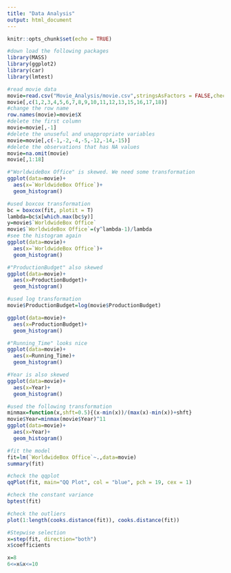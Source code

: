 ```yaml
---
title: "Data Analysis"
output: html_document
---
```


```r
knitr::opts_chunk$set(echo = TRUE)
```


```r
#down load the following packages
library(MASS)
library(ggplot2)
library(car)
library(lmtest)
```


```r
#read movie data
movie=read.csv("Movie_Analysis/movie.csv",stringsAsFactors = FALSE,check.names=FALSE)
movie[,c(1,2,3,4,5,6,7,8,9,10,11,12,13,15,16,17,18)]
#change the row name
row.names(movie)=movie$X
#delete the first column
movie=movie[,-1]
#delete the unuseful and unappropriate variables
movie=movie[,c(-1,-2,-4,-5,-12,-14,-15)]
#delete the observations that has NA values
movie=na.omit(movie)
movie[,1:18]
```


```r
#"WorldwideBox Office" is skewed. We need some transformation
ggplot(data=movie)+
  aes(x=`WorldwideBox Office`)+
  geom_histogram()
```

```r
#used boxcox transformation
bc = boxcox(fit, plotit = T)
lambda=bc$x[which.max(bc$y)]
y=movie$`WorldwideBox Office`
movie$`WorldwideBox Office`=(y^lambda-1)/lambda
#see the histogram again
ggplot(data=movie)+
  aes(x=`WorldwideBox Office`)+
  geom_histogram()
```


```r
#"ProductionBudget" also skewed
ggplot(data=movie)+
  aes(x=ProductionBudget)+
  geom_histogram()
```

```r
#used log transformation
movie$ProductionBudget=log(movie$ProductionBudget)

ggplot(data=movie)+
  aes(x=ProductionBudget)+
  geom_histogram()
```

```r
#"Running_Time" looks nice
ggplot(data=movie)+
  aes(x=Running_Time)+
  geom_histogram()
```

```r
#Year is also skewed
ggplot(data=movie)+
  aes(x=Year)+
  geom_histogram()
```

```r
#used the following transformation
minmax=function(x,shft=0.5){(x-min(x))/(max(x)-min(x))+shft}
movie$Year=minmax(movie$Year)^11
ggplot(data=movie)+
  aes(x=Year)+
  geom_histogram()
```

```r
#fit the model 
fit=lm(`WorldwideBox Office`~.,data=movie)
summary(fit)
```

```r
#check the qqplot
qqPlot(fit, main="QQ Plot", col = "blue", pch = 19, cex = 1)
```

```r
#check the constant variance 
bptest(fit)
```

```r
#check the outliers 
plot(1:length(cooks.distance(fit)), cooks.distance(fit))
```


```r
#Stepwise selection 
x=step(fit, direction="both")
x$coefficients
```


```r
x=8
6<=x&x<=10
```


